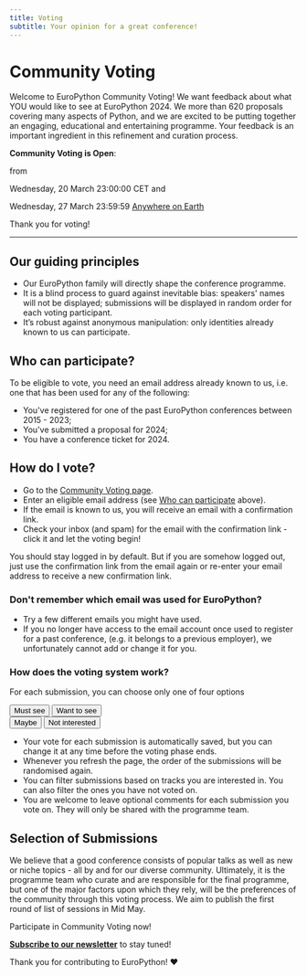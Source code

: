 ```yaml
---
title: Voting
subtitle: Your opinion for a great conference!
---
```


# Community Voting

Welcome to EuroPython Community Voting! We want feedback about what YOU would
like to see at EuroPython 2024. We more than 620 proposals covering many aspects
of Python, and we are excited to be putting together an engaging, educational
and entertaining programme. Your feedback is an important ingredient in this
refinement and curation process.

<div style={{textAlign: "center"}}>

**Community Voting is Open**:

from

Wednesday, 20 March 23:00:00 CET and

Wednesday, 27 March 23:59:59
[Anywhere on Earth](https://en.wikipedia.org/wiki/Anywhere_on_Earth)

Thank you for voting!

</div>

---

## Our guiding principles

- Our EuroPython family will directly shape the conference programme.
- It is a blind process to guard against inevitable bias: speakers' names will
  not be displayed; submissions will be displayed in random order for each
  voting participant.
- It’s robust against anonymous manipulation: only identities already known to
  us can participate.

## Who can participate?

To be eligible to vote, you need an email address already known to us, i.e. one
that has been used for any of the following:

- You've registered for one of the past EuroPython conferences between 2015 -
  2023;
- You've submitted a proposal for 2024;
- You have a conference ticket for 2024.

## How do I vote?

- Go to the [Community Voting page](https://voting.europython.eu).
- Enter an eligible email address (see
  [Who can participate](/voting#who-can-participate) above).
- If the email is known to us, you will receive an email with a confirmation
  link.
- Check your inbox (and spam) for the email with the confirmation link - click
  it and let the voting begin!

You should stay logged in by default. But if you are somehow logged out, just
use the confirmation link from the email again or re-enter your email address to
receive a new confirmation link.

### Don't remember which email was used for EuroPython?

- Try a few different emails you might have used.
- If you no longer have access to the email account once used to register for a
  past conference, (e.g. it belongs to a previous employer), we unfortunately
  cannot add or change it for you.

### How does the voting system work?

For each submission, you can choose only one of four options

<div style={{ textAlign: "center", marginBottom: 8 }}>
  <Button>Must see</Button>
  <Button>Want to see</Button>
</div>
<div style={{ textAlign: "center", marginBottom: 8 }}>
  <Button>Maybe</Button>
  <Button>Not interested</Button>
</div>

- Your vote for each submission is automatically saved, but you can change it at
  any time before the voting phase ends.
- Whenever you refresh the page, the order of the submissions will be randomised
  again.
- You can filter submissions based on tracks you are interested in. You can also
  filter the ones you have not voted on.
- You are welcome to leave optional comments for each submission you vote on.
  They will only be shared with the programme team.

## Selection of Submissions

We believe that a good conference consists of popular talks as well as new or
niche topics - all by and for our diverse community. Ultimately, it is the
programme team who curate and are responsible for the final programme, but one
of the major factors upon which they rely, will be the preferences of the
community through this voting process. We aim to publish the first round of list
of sessions in Mid May.

<div style={{ textAlign: "center", marginBottom: 10 }}>
  <ButtonLink href="https://voting.europython.eu">
    Participate in Community Voting now!
  </ButtonLink>
</div>

**[Subscribe to our newsletter](https://blog.europython.eu/#/portal/signup)** to
stay tuned!

Thank you for contributing to EuroPython! ❤️
